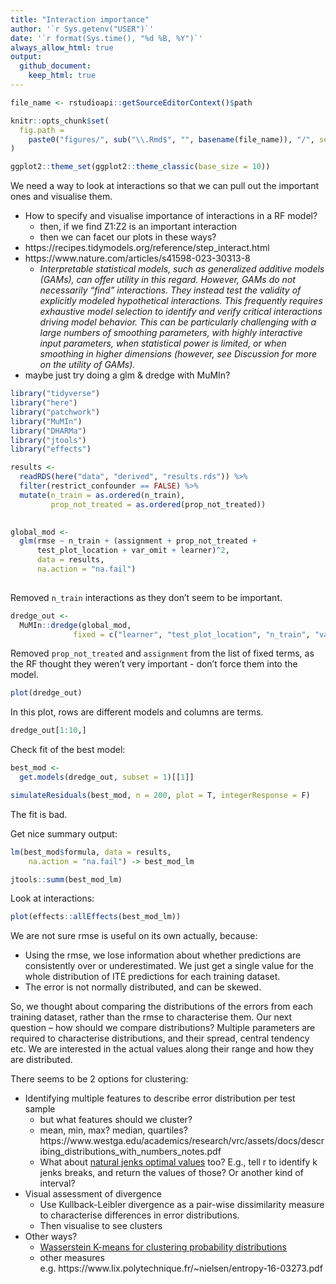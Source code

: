 ```yaml
---
title: "Interaction importance"
author: '`r Sys.getenv("USER")`'
date: '`r format(Sys.time(), "%d %B, %Y")`' 
always_allow_html: true
output: 
  github_document:
    keep_html: true
---
```

	
```r
file_name <- rstudioapi::getSourceEditorContext()$path

knitr::opts_chunk$set(
  fig.path =
    paste0("figures/", sub("\\.Rmd$", "", basename(file_name)), "/", sep = "")
)

ggplot2::theme_set(ggplot2::theme_classic(base_size = 10))
```

We need a way to look at interactions 
so that we can pull out the important ones and visualise them.

- How to specify and visualise importance of interactions in a RF model?
	- then, if we find Z1:Z2 is an important interaction
	- then we can facet our plots in these ways?
- https://recipes.tidymodels.org/reference/step_interact.html
- https://www.nature.com/articles/s41598-023-30313-8
	- _Interpretable statistical models, such as generalized additive models (GAMs), can offer utility in this regard. However, GAMs do not necessarily “find” interactions. They instead test the validity of explicitly modeled hypothetical interactions. This frequently requires exhaustive model selection to identify and verify critical interactions driving model behavior. This can be particularly challenging with a large numbers of smoothing parameters, with highly interactive input parameters, when statistical power is limited, or when smoothing in higher dimensions (however, see Discussion for more on the utility of GAMs)._
- maybe just try doing a glm & dredge with MuMIn?

```r
library("tidyverse")
library("here")
library("patchwork")
library("MuMIn")
library("DHARMa")
library("jtools")
library("effects")
```

```r
results <- 
  readRDS(here("data", "derived", "results.rds")) %>% 
  filter(restrict_confounder == FALSE) %>% 
  mutate(n_train = as.ordered(n_train),
         prop_not_treated = as.ordered(prop_not_treated))
  
```

```r
global_mod <- 
  glm(rmse ~ n_train + (assignment + prop_not_treated + 
      test_plot_location + var_omit + learner)^2,
      data = results,
      na.action = "na.fail")
                        
```

Removed `n_train` interactions as they don't seem to be important.

```r
dredge_out <- 
  MuMIn::dredge(global_mod,
              fixed = c("learner", "test_plot_location", "n_train", "var_omit"))
```

Removed `prop_not_treated` and `assignment` from the list of fixed terms,
as the RF thought they weren't very important - don't force them into the model.

```r
plot(dredge_out)
```

In this plot, rows are different models and columns are terms.

```r
dredge_out[1:10,]

```

Check fit of the best model:

```r
best_mod <- 
  get.models(dredge_out, subset = 1)[[1]]

simulateResiduals(best_mod, n = 200, plot = T, integerResponse = F)
```
The fit is bad.

Get nice summary output:

```r
lm(best_mod$formula, data = results, 
    na.action = "na.fail") -> best_mod_lm

jtools::summ(best_mod_lm)
```

Look at interactions:

```r
plot(effects::allEffects(best_mod_lm))
```

We are not sure rmse is useful on its own actually, because:

- Using the rmse, we lose information about whether predictions are consistently over or underestimated. We just get a single value for the whole distribution of ITE predictions for each training dataset.
- The error is not normally distributed, and can be skewed.
 
So, we thought about comparing the distributions of the errors from each training dataset, 
rather than the rmse to characterise them. 
Our next question – how should we compare distributions? 
Multiple parameters are required to characterise distributions, 
and their spread, central tendency etc. 
We are interested in the actual values along their range and how they are distributed.
 
There seems to be 2 options for clustering:

- Identifying multiple features to describe error distribution per test sample
  - but what features should we cluster?
  - mean, min, max? median, quartiles? https://www.westga.edu/academics/research/vrc/assets/docs/describing_distributions_with_numbers_notes.pdf
  - What about [natural jenks optimal values](https://medium.com/analytics-vidhya/jenks-natural-breaks-best-range-finder-algorithm-8d1907192051) too? E.g., tell r to identify k jenks breaks, and return the values of those? Or another kind of interval?
- Visual assessment of divergence
  - Use Kullback-Leibler divergence as a pair-wise dissimilarity measure to characterise differences in error distributions.
  - Then visualise to see clusters
- Other ways?
  - [Wasserstein K-means for clustering probability distributions](https://arxiv.org/abs/2209.06975)
  - other measures e.g. https://www.lix.polytechnique.fr/~nielsen/entropy-16-03273.pdf
